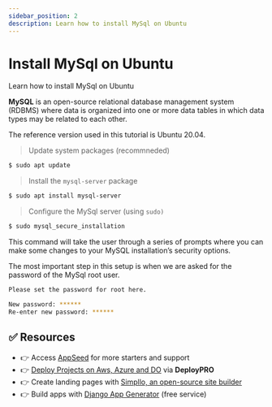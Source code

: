 ```yaml
---
sidebar_position: 2
description: Learn how to install MySql on Ubuntu
---
```


# Install MySql on Ubuntu


<SubHeading color="#25c2a0">Learn how to install MySql on Ubuntu</SubHeading>

**MySQL** is an open-source relational database management system (RDBMS) where data is organized into one or more data tables in which data types may be related to each other.

The reference version used in this tutorial is Ubuntu 20.04.

> Update system packages (recommneded)

```bash
$ sudo apt update
```

> Install the `mysql-server` package

```bash
$ sudo apt install mysql-server
```

> Configure the MySql server (using `sudo)`

```bash
$ sudo mysql_secure_installation
```

This command will take the user through a series of prompts where you can make some changes to your MySQL installation’s security options.

The most important step in this setup is when we are asked for the password of the MySql root user.

```bash
Please set the password for root here.

New password: ******
Re-enter new password: ******
```

## ✅ Resources

- 👉 Access [AppSeed](https://appseed.us/) for more starters and support 
- 👉 [Deploy Projects on Aws, Azure and DO](https://www.docs.deploypro.dev/) via **DeployPRO**
- 👉 Create landing pages with [Simpllo, an open-source site builder](https://www.simpllo.com/)
- 👉 Build apps with [Django App Generator](https://app-generator.dev/django/) (free service)
